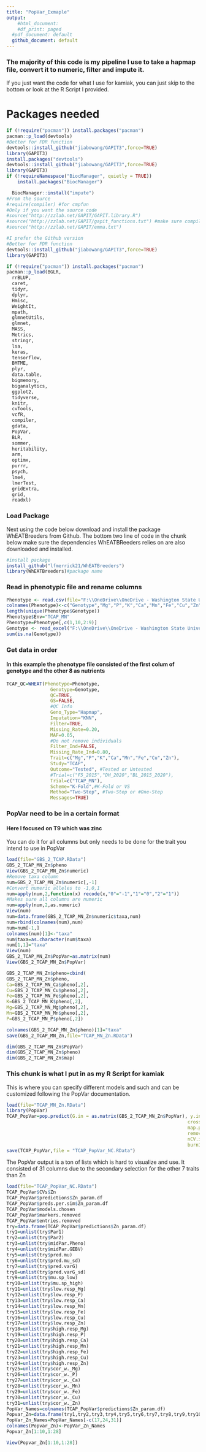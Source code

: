 ```yaml
---
title: "PopVar_Exmaple"
output: 
    #html_document:
    #df_print: paged
  #pdf_document: default
  github_document: default
---
```


### The majority of this code is my pipeline I use to take a hapmap file, convert it to numeric, filter and impute it.

If you just want the code for what I use for kamiak, you can just skip to the bottom or look at the R Script I provided.

# Packages needed
```r
if (!require("pacman")) install.packages("pacman")
pacman::p_load(devtools)
#Better for FDR function
devtools::install_github("jiabowang/GAPIT3",force=TRUE)
library(GAPIT3)
install.packages("devtools")
devtools::install_github("jiabowang/GAPIT3",force=TRUE)
library(GAPIT3)
if (!requireNamespace("BiocManager", quietly = TRUE))
    install.packages("BiocManager")

  BiocManager::install("impute")
#From the source
#require(compiler) #for cmpfun
#Only if you want the source code
#source("http://zzlab.net/GAPIT/GAPIT.library.R")
#source("http://zzlab.net/GAPIT/gapit_functions.txt") #make sure compiler is running
#source("http://zzlab.net/GAPIT/emma.txt")

#I prefer the Github version
#Better for FDR function
devtools::install_github("jiabowang/GAPIT3",force=TRUE)
library(GAPIT3)

if (!require("pacman")) install.packages("pacman")
pacman::p_load(BGLR,
  rrBLUP,
  caret,
  tidyr,
  dplyr,
  Hmisc,
  WeightIt,
  mpath,
  glmnetUtils,
  glmnet,
  MASS,
  Metrics,
  stringr,
  lsa,
  keras,
  tensorflow,
  BMTME,
  plyr,
  data.table,
  bigmemory,
  biganalytics,
  ggplot2,
  tidyverse,
  knitr,
  cvTools,
  vcfR,
  compiler,
  gdata,
  PopVar,
  BLR,
  sommer,
  heritability,
  arm,
  optimx,
  purrr,
  psych,
  lme4,
  lmerTest,
  gridExtra,
  grid,
  readxl)


```

### **Load Package**

Next using the code below download and install the package WhEATBreeders from Github. The bottom two line of code in the chunk below make sure the dependencies WhEATBReeders relies on are also downloaded and installed. 
```r
#install package
install_github("lfmerrick21/WhEATBreeders")
library(WhEATBreeders)#package name
```


### Read in phenotypic file and rename columns
```r
Phenotype <- read.csv(file="F:\\OneDrive\\OneDrive - Washington State University (email.wsu.edu)\\Documents\\MN Grant\\TCAP\\TCAP_EDX_GP.csv", header=T, sep=",", stringsAsFactors=F) #Fill-in phenotype file 
colnames(Phenotype)<-c("Genotype","Mg","P","K","Ca","Mn","Fe","Cu","Zn")
length(unique(Phenotype$Genotype))
Phenotype$Env="TCAP_MN"
Phenotype=Phenotype[,c(1,10,2:9)]
Genotype <- read_excel("F:\\OneDrive\\OneDrive - Washington State University (email.wsu.edu)\\Documents\\MN Grant\\TCAP\\242_19192_nuc_hapmap.xlsx")
sum(is.na(Genotype))
```

### Get data in order
#### In this example the phenotype file consisted of the first colum of genotype and the other 8 as nutrients
```r
TCAP_QC=WHEAT(Phenotype=Phenotype,
                Genotype=Genotype,
                QC=TRUE,
                GS=FALSE,
                #QC Info
                Geno_Type="Hapmap",
                Imputation="KNN",
                Filter=TRUE,
                Missing_Rate=0.20,
                MAF=0.05,
                #Do not remove individuals
                Filter_Ind=FALSE,
                Missing_Rate_Ind=0.80,
                Trait=c("Mg","P","K","Ca","Mn","Fe","Cu","Zn"),
                Study="TCAP",
                Outcome="Tested", #Tested or Untested
                #Trial=c("F5_2015","DH_2020","BL_2015_2020"),
                Trial=c("TCAP_MN"),
                Scheme="K-Fold",#K-Fold or VS
                Method="Two-Step", #Two-Step or #One-Step
                Messages=TRUE)
```

### PopVar need to be in a certain format
#### Here I focused on T9 which was zinc
You can do it for all columns but only needs to be done for the trait you intend to use in PopVar
```r
load(file="GBS_2_TCAP.RData")
GBS_2_TCAP_MN_Zn$pheno
View(GBS_2_TCAP_MN_Zn$numeric)
#Remove taxa column
num=GBS_2_TCAP_MN_Zn$numeric[,-1]
#Convert numeric alleles to -1,0,1
num=apply(num,2,function(x) recode(x,"0"="-1","1"="0","2"="1"))
#Makes sure all columns are numeric
num=apply(num,2,as.numeric)
View(num)
num=data.frame(GBS_2_TCAP_MN_Zn$numeric$taxa,num)
num=rbind(colnames(num),num)
num=num[-1,]
colnames(num)[1]<-"taxa"
num$taxa=as.character(num$taxa)
num[1,1]="taxa"
View(num)
GBS_2_TCAP_MN_Zn$PopVar=as.matrix(num)
View(GBS_2_TCAP_MN_Zn$PopVar)

GBS_2_TCAP_MN_Zn$pheno=cbind(
GBS_2_TCAP_MN_Zn$pheno,
Ca=GBS_2_TCAP_MN_Ca$pheno[,2],
Cu=GBS_2_TCAP_MN_Cu$pheno[,2],
Fe=GBS_2_TCAP_MN_Fe$pheno[,2],
K=GBS_2_TCAP_MN_K$pheno[,2],
Mg=GBS_2_TCAP_MN_Mg$pheno[,2],
Mn=GBS_2_TCAP_MN_Mn$pheno[,2],
P=GBS_2_TCAP_MN_P$pheno[,2])

colnames(GBS_2_TCAP_MN_Zn$pheno)[1]="taxa"
save(GBS_2_TCAP_MN_Zn,file="TCAP_MN_Zn.RData")

dim(GBS_2_TCAP_MN_Zn$PopVar)
dim(GBS_2_TCAP_MN_Zn$pheno)
dim(GBS_2_TCAP_MN_Zn$map)
```



### This chunk is what I put in as my R Script for kamiak
This is where you can specify different models and such and can be customized following the PopVar documentation.
```r
load(file="TCAP_MN_Zn.RData")
library(PopVar)
TCAP_PopVar=pop.predict(G.in = as.matrix(GBS_2_TCAP_MN_Zn$PopVar), y.in =as.matrix(GBS_2_TCAP_MN_Zn$pheno), map.in = as.matrix(GBS_2_TCAP_MN_Zn$map),
                                                                  crossing.table = NULL, parents = "TP", tail.p = 0.1, nInd = 200,
                                                                  map.plot = T, min.maf = 0.01, mkr.cutoff = 0.50, entry.cutoff = 0.50,
                                                                  remove.dups = F, impute = "pass", nSim = 25, frac.train = 0.8,
                                                                  nCV.iter = 10, nFold = 5, nFold.reps = 10, nIter = 12000,
                                                                  burnIn = 3000, models = c("rrBLUP"), return.raw = T)
save(TCAP_PopVar,file = "TCAP_PopVar_NC.RData")

```

The PopVar output is a ton of lists which is hard to visualize and use. It consisted of 31 columns due to the secondary selection for the other 7 traits than Zn
```r
load(file="TCAP_PopVar_NC.RData")
TCAP_PopVar$CVs$Zn
TCAP_PopVar$predictions$Zn_param.df
TCAP_PopVar$preds.per.sim$Zn_param.df
TCAP_PopVar$models.chosen
TCAP_PopVar$markers.removed
TCAP_PopVar$entries.removed
try=data.frame(TCAP_PopVar$predictions$Zn_param.df)
try1=unlist(try$Par1)
try2=unlist(try$Par2)
try3=unlist(try$midPar.Pheno)
try4=unlist(try$midPar.GEBV)
try5=unlist(try$pred.mu)
try6=unlist(try$pred.mu_sd)
try7=unlist(try$pred.varG)
try8=unlist(try$pred.varG_sd)
try9=unlist(try$mu.sp_low)
try10=unlist(try$mu.sp_high)
try11=unlist(try$low.resp_Mg)
try12=unlist(try$low.resp_P)
try13=unlist(try$low.resp_Ca)
try14=unlist(try$low.resp_Mn)
try15=unlist(try$low.resp_Fe)
try16=unlist(try$low.resp_Cu)
try17=unlist(try$low.resp_Zn)
try18=unlist(try$high.resp_Mg)
try19=unlist(try$high.resp_P)
try20=unlist(try$high.resp_Ca)
try21=unlist(try$high.resp_Mn)
try22=unlist(try$high.resp_Fe)
try23=unlist(try$high.resp_Cu)
try24=unlist(try$high.resp_Zn)
try25=unlist(try$cor_w._Mg)
try26=unlist(try$cor_w._P)
try27=unlist(try$cor_w._Ca)
try28=unlist(try$cor_w._Mn)
try29=unlist(try$cor_w._Fe)
try30=unlist(try$cor_w._Cu)
try31=unlist(try$cor_w._Zn)
PopVar_Names=colnames(TCAP_PopVar$predictions$Zn_param.df)
Popvar_Zn=data.frame(try1,try2,try3,try4,try5,try6,try7,try8,try9,try10,try11,try12,try13,try14,try15,try16,try18,try19,try20,try21,try22,try23,try25,try26,try27,try28,try29,try30)
PopVar_Zn_Names=PopVar_Names[-c(17,24,31)]
colnames(Popvar_Zn)<-PopVar_Zn_Names
Popvar_Zn[1:10,1:28]

View(Popvar_Zn[1:10,1:28])

```






